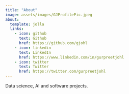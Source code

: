 ```yaml
---
title: "About"
image: assets/images/GJProfilePic.jpeg
about:
  template: jolla
  links:
    - icon: github
      text: Github
      href: https://github.com/gjohl
    - icon: linkedin
      text: LinkedIn
      href: https://www.linkedin.com/in/gurpreetjohl
    - icon: twitter
      text: Twitter
      href: https://twitter.com/gurpreetjohl
---
```


Data science, AI and software projects.